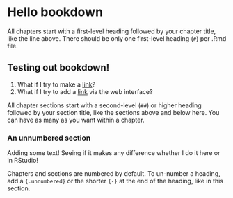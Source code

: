# Hello bookdown 

All chapters start with a first-level heading followed by your chapter title, like the line above. There should be only one first-level heading (`#`) per .Rmd file.

## Testing out bookdown!

1. What if I try to make a [link](https://nceas.github.io/oss-lessons/version-control/1-git-basics.html)?
1. What if I try to add a [link](https://nceas.github.io/oss-lessons/version-control/1-git-basics.html) via the web interface?

All chapter sections start with a second-level (`##`) or higher heading followed by your section title, like the sections above and below here. You can have as many as you want within a chapter.

### An unnumbered section {-}

Adding some text! Seeing if it makes any difference whether I do it here or in RStudio!

Chapters and sections are numbered by default. To un-number a heading, add a `{.unnumbered}` or the shorter `{-}` at the end of the heading, like in this section.
